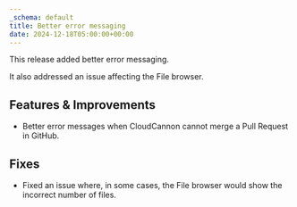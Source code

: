 ```yaml
---
_schema: default
title: Better error messaging
date: 2024-12-18T05:00:00+00:00
---
```

This release added better error messaging.

It also addressed an issue affecting the File browser.

## Features & Improvements

* Better error messages when CloudCannon cannot merge a Pull Request in GitHub.

## Fixes

* Fixed an issue where, in some cases, the File browser would show the incorrect number of files.